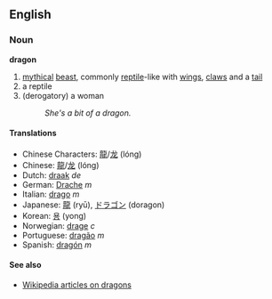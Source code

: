 ==English==
===Noun===
'''dragon'''
#[[myth]]ical [[beast]], commonly [[reptile]]-like with [[wings]], [[claws]] and a [[tail]]
#a reptile
#(derogatory) a woman
#:''She's a bit of a dragon.''

====Translations====
*Chinese Characters: [[龍]]/[[龙]] (lóng)
*Chinese: [[龍]]/[[龙]] (lóng)
*Dutch: [[draak]] ''de''
*German: [[Drache]] ''m''
*Italian: [[drago]] ''m''
*Japanese: [[龍]] (ryū), [[ドラゴン]] (doragon)
*Korean: [[용]] (yong)
*Norwegian: [[drage]] ''c''
*Portuguese: [[dragão]] ''m''
*Spanish: [[dragón]] ''m''

====See also====
*[[en:dragon|Wikipedia articles on dragons]]